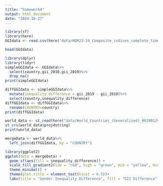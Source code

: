 ---
title: "homework4"
output: html_document
date: "2024-10-27"
---
```{r}
library(sf)
library(here)
GGIdata <- read.csv(here("data/HDR23-24_Composite_indices_complete_time_series.csv"))
```
```{r}
head(GGIdata)
```
```{r}
library(dplyr)
library(tidyr)
simpleGGIdata <- GGIdata%>%
  select(country,gii_2010,gii_2019)%>%
  drop_na()
print(simpleGGIdata)
```
```{r}
diffGGIdata <- simpleGGIdata%>%
  mutate(inequality_difference = gii_2019 - gii_2010)%>%
  select(country,inequality_difference)
diffGGIdata <- diffGGIdata%>%
  rename(COUNTRY=country)
print(diffGGIdata)
```
```{r}
world_data <- st_read(here("data/World_Countries_(Generalized)_9029012925078512962.geojson"))
st_crs(world_data$proj4string)
print(world_data)
```

```{r}
mergeData <- world_data%>%
  left_join(diffGGIdata, by = "COUNTRY")

library(ggplot2)
ggplot(data = mergeData) +
  geom_sf(aes(fill = inequality_difference)) +
  scale_fill_gradient2(low = "red", high = "green", mid = "yellow", midpoint = 0, na.value = "grey80") +
  theme_minimal() +
  theme(plot.title = element_text(hjust = 0.5))+
  labs(title = "Gender Inequality Difference", fill = "GII Difference")

```


